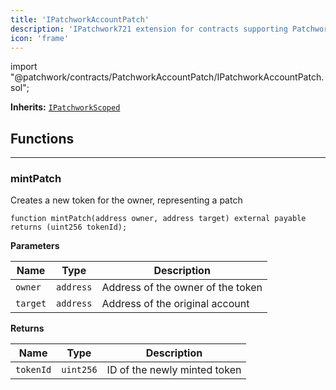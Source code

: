 ```yaml
---
title: 'IPatchworkAccountPatch'
description: 'IPatchwork721 extension for contracts supporting Patchwork Patch standard'
icon: 'frame'
---
```




<Info>
<div class="border-b border-zinc-500/20 dark:border-zinc-500/30 pb-4 flex" style={{gap: '4px', fontFamily: 'var(--font-jetbrains-mono)'}}>
<span class="token keyword">import</span> <span class="token string">"@patchwork/contracts/PatchworkAccountPatch/IPatchworkAccountPatch.sol"</span><span class="token punctuation">;</span>
</div>

**Inherits:**
[`IPatchworkScoped`](/contracts/core/IPatchworkScoped)
</Info>


<Separator />

## Functions
---
### mintPatch

Creates a new token for the owner, representing a patch


```solidity
function mintPatch(address owner, address target) external payable returns (uint256 tokenId);
```
**Parameters**

|Name|Type|Description|
|----|----|-----------|
|`owner`|`address`|Address of the owner of the token|
|`target`|`address`|Address of the original account|

**Returns**

|Name|Type|Description|
|----|----|-----------|
|`tokenId`|`uint256`|ID of the newly minted token|


